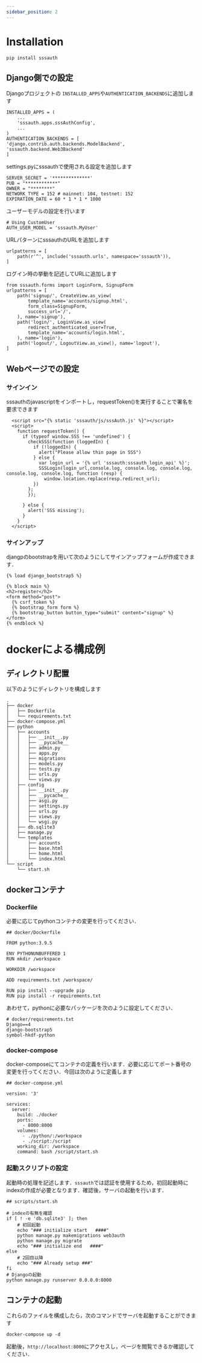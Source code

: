 ```yaml
---
sidebar_position: 2
---
```


# Installation

```
pip install sssauth
```

## Django側での設定
Djangoプロジェクトの ```INSTALLED_APPS```や```AUTHENTICATION_BACKENDS```に追加します

```
INSTALLED_APPS = (
    ...
    'sssauth.apps.sssAuthConfig',
    ...
)
AUTHENTICATION_BACKENDS = [
'django.contrib.auth.backends.ModelBackend',
'sssauth.backend.Web3Backend'
]
```

settings.pyにsssauthで使用される設定を追加します
```
SERVER_SECRET = '**************'
PUB = "************"
OWNER = "********"
NETWORK_TYPE = 152 # mainnet: 104, testnet: 152
EXPIRATION_DATE = 60 * 1 * 1 * 1000
```

ユーザーモデルの設定を行います
```
# Using CustomUser
AUTH_USER_MODEL = 'sssauth.MyUser'
```
URLパターンにsssauthのURLを追加します
```
urlpatterns = [
    path(r'^', include('sssauth.urls', namespace='sssauth')),
]
```

ログイン時の挙動を記述してURLに追加します
```
from sssauth.forms import LoginForm, SignupForm
urlpatterns = [
    path('signup/', CreateView.as_view(
        template_name='accounts/signup.html',
        form_class=SignupForm,
        success_url='/',
    ), name='signup'),
    path('login/', LoginView.as_view(
        redirect_authenticated_user=True,
        template_name='accounts/login.html',
    ), name='login'),
    path('logout/', LogoutView.as_view(), name='logout'),
]
```
## Webページでの設定
### サインイン
sssauthのjavascriptをインポートし，requestToken()を実行することで署名を要求できます
```
  <script src="{% static 'sssauth/js/sssAuth.js' %}"></script>
  <script>  
    function requestToken() {
      if (typeof window.SSS !== 'undefined') {
        checkSSS(function (loggedIn) {
          if (!loggedIn) {
            alert("Please allow thin page in SSS")
          } else {
            var login_url = '{% url 'sssauth:sssauth_login_api' %}';
            SSSLogin(login_url,console.log, console.log, console.log, console.log, console.log, function (resp) {
              window.location.replace(resp.redirect_url);
          })
        };
        });
  
      } else {
        alert('SSS missing');
      }
    }
  </script>
  ```
### サインアップ
djangpのbootstrapを用いて次のようにしてサインアップフォームが作成できます．
```
{% load django_bootstrap5 %}

{% block main %}
<h2>register</h2>
<form method="post">
  {% csrf_token %}
  {% bootstrap_form form %}
  {% bootstrap_button button_type="submit" content="signup" %}
</form>
{% endblock %}
```


# dockerによる構成例
## ディレクトリ配置
以下のようにディレクトリを構成します
```
.
├── docker
│   ├── Dockerfile
│   └── requirements.txt
├── docker-compose.yml
├── python
│   ├── accounts
│   │   ├── __init__.py
│   │   ├── __pycache__
│   │   ├── admin.py
│   │   ├── apps.py
│   │   ├── migrations
│   │   ├── models.py
│   │   ├── tests.py
│   │   ├── urls.py
│   │   └── views.py
│   ├── config
│   │   ├── __init__.py
│   │   ├── __pycache__
│   │   ├── asgi.py
│   │   ├── settings.py
│   │   ├── urls.py
│   │   ├── views.py
│   │   └── wsgi.py
│   ├── db.sqlite3
│   ├── manage.py
│   └── templates
│       ├── accounts
│       ├── base.html
│       ├── home.html
│       └── index.html
└── script
    └── start.sh
```
## dockerコンテナ
### Dockerfile
必要に応じてpythonコンテナの変更を行ってください．
```
## docker/Dockerfile

FROM python:3.9.5

ENV PYTHONUNBUFFERED 1
RUN mkdir /workspace

WORKDIR /workspace

ADD requirements.txt /workspace/

RUN pip install --upgrade pip
RUN pip install -r requirements.txt
```
あわせて，pythonに必要なパッケージを次のように設定してください．
```
# docker/requirements.txt
Django==4
django-bootstrap5
symbol-hkdf-python
```

### docker-compose
docker-composeにてコンテナの定義を行います．必要に応じてポート番号の変更を行ってください．今回は次のように定義します
```
## docker-compose.yml

version: '3'

services:
  server:
    build: ./docker
    ports:
      - 8000:8000
    volumes:
      - ./python/:/workspace
      - ./script:/script
    working_dir: /workspace
    command: bash /script/start.sh
```

### 起動スクリプトの設定
起動時の処理を記述します．```sssauth```では認証を使用するため，初回起動時にindexの作成が必要となります．確認後，サーバの起動を行います．

```
## scripts/start.sh

# indexの有無を確認
if [ ! -e 'db.sqlite3' ]; then
    # 初回起動
    echo "### initialize start   ####"
    python manage.py makemigrations web3auth
    python manage.py migrate
    echo "### initialize end   ####"
else
    # 2回目以降
    echo "### Already setup ###"
fi
# Djangoの起動
python manage.py runserver 0.0.0.0:8000
```
## コンテナの起動
これらのファイルを構成したら，次のコマンドでサーバを起動することができます
```
docker-compose up -d
```
起動後，```http://localhost:8000```にアクセスし，ページを閲覧できるか確認してください．